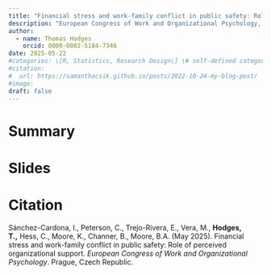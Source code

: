 ```yaml
---
title: "Financial stress and work-family conflict in public safety: Role of perceived organizational support"
description: "European Congress of Work and Organizational Psychology, Prague"
author:
  - name: Thomas Hodges
    orcid: 0000-0002-5184-7346
date: 2025-05-22
#categories: \[R, Statistics, Research Design\] \# self-defined categories
#citation: 
#  url: https://samanthacsik.github.io/posts/2022-10-24-my-blog-post/ 
#image: 
draft: false
---
```


# Summary

# Slides

# Citation

Sánchez-Cardona, I., Peterson, C., Trejo-Rivera, E., Vera, M., **Hodges, T.,** Hess, C., Moore, K., Channer, B., Moore, B.A. (May 2025). Financial stress and work-family conflict in public safety: Role of perceived organizational support. *European Congress of Work and Organizational Psychology*. Prague, Czech Republic.
